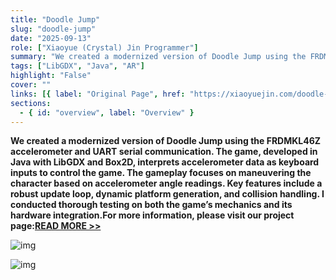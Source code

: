 ```yaml
---
title: "Doodle Jump"
slug: "doodle-jump"
date: "2025-09-13"
role: ["Xiaoyue (Crystal) Jin Programmer"]
summary: "We created a modernized version of Doodle Jump using the FRDMKL46Z accelerometer and UART serial communication. The game, developed in Java with LibGDX and Box2D, interprets accelerometer data as keyboard inputs to control the game. The gameplay focuses on maneuvering the charact"
tags: ["LibGDX", "Java", "AR"]
highlight: "False"
cover: ""
links: [{ label: "Original Page", href: "https://xiaoyuejin.com/doodle-jump/" }]
sections:
  - { id: "overview", label: "Overview" }
---
```


**We created a modernized version of Doodle Jump using the FRDMKL46Z accelerometer and UART serial communication. The game, developed in Java with LibGDX and Box2D, interprets accelerometer data as keyboard inputs to control the game. The gameplay focuses on maneuvering the character based on accelerometer angle readings. Key features include a robust update loop, dynamic platform generation, and collision handling. I conducted thorough testing on both the game’s mechanics and its hardware integration.**For more information, please visit our project page:**[READ MORE >>](https://nicepage.com/c/education-website-mockup)**

![img](/projects/doodle-jump/doodlejump.png)

![img](/projects/doodle-jump/nilsjump-4.png)
